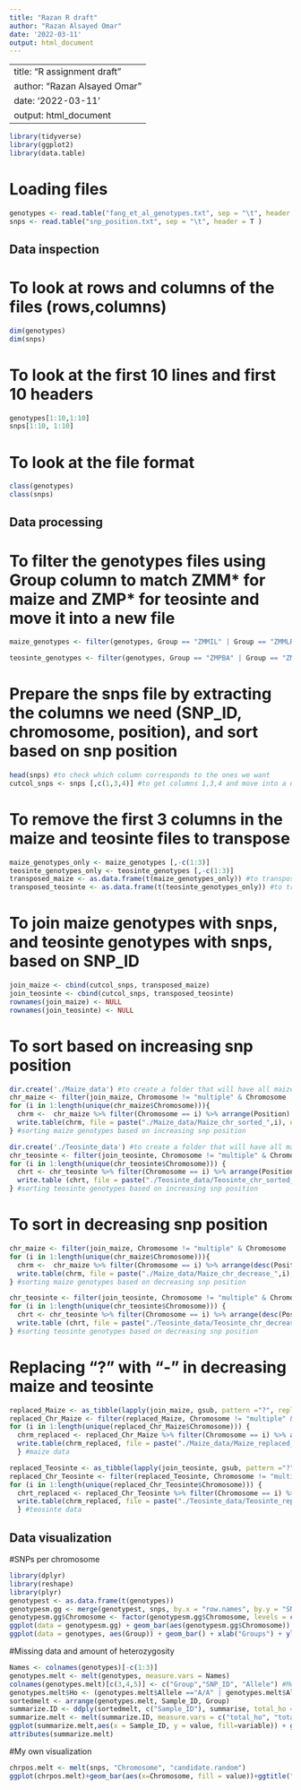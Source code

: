 ---
title: "Razan R draft"
author: "Razan Alsayed Omar"
date: '2022-03-11'
output: html_document
---

---
title: "R assignment draft"
author: "Razan Alsayed Omar"
date: '2022-03-11'
output: html_document
---

```{r}
library(tidyverse)
library(ggplot2)
library(data.table)
```


# Loading files
```{r}
genotypes <- read.table("fang_et_al_genotypes.txt", sep = "\t", header = T)
snps <- read.table("snp_position.txt", sep = "\t", header = T )
```
## Data inspection
# To look at rows and columns of the files (rows,columns)
```{r}
dim(genotypes)
dim(snps)
```
# To look at the first 10 lines and first 10 headers
```{r}
genotypes[1:10,1:10]
snps[1:10, 1:10]
```
# To look at the file format
```{r}
class(genotypes)
class(snps)
```
## Data processing
# To filter the genotypes files using Group column to match ZMM* for maize and ZMP* for teosinte and move it into a new file
```{r}
maize_genotypes <- filter(genotypes, Group == "ZMMIL" | Group == "ZMMLR" | Group == "ZMMMR")

teosinte_genotypes <- filter(genotypes, Group == "ZMPBA" | Group == "ZMPIL" | Group == "ZMPJA")
```

# Prepare the snps file by extracting the columns we need (SNP_ID, chromosome, position), and sort based on snp position
```{r}
head(snps) #to check which column corresponds to the ones we want
cutcol_snps <- snps [,c(1,3,4)] #to get columns 1,3,4 and move into a new file

```
# To remove the first 3 columns in the maize and teosinte files to transpose
```{r}
maize_genotypes_only <- maize_genotypes [,-c(1:3)]
teosinte_genotypes_only <- teosinte_genotypes [,-c(1:3)]
transposed_maize <- as.data.frame(t(maize_genotypes_only)) #to transpose maize genotypes
transposed_teosinte <- as.data.frame(t(teosinte_genotypes_only)) #to transpose teosinte genotypes
```

# To join maize genotypes with snps, and teosinte genotypes with snps, based on SNP_ID
```{r}
join_maize <- cbind(cutcol_snps, transposed_maize)  
join_teosinte <- cbind(cutcol_snps, transposed_teosinte)
rownames(join_maize) <- NULL 
rownames(join_teosinte) <- NULL
```
# To sort based on increasing snp position
```{r}
dir.create('./Maize_data') #to create a folder that will have all maize files
chr_maize <- filter(join_maize, Chromosome != "multiple" & Chromosome != "unknown")
for (i in 1:length(unique(chr_maize$Chromosome))){
  chrm <-  chr_maize %>% filter(Chromosome == i) %>% arrange(Position)
  write.table(chrm, file = paste("./Maize_data/Maize_chr_sorted_",i), quote = F, sep = "\t")
} #sorting maize genotypes based on increasing snp position

dir.create('./Teosinte_data') #to create a folder that will have all maize files
chr_teosinte <- filter(join_teosinte, Chromosome != "multiple" & Chromosome != "unknown")
for (i in 1:length(unique(chr_teosinte$Chromosome))) {
  chrt <- chr_teosinte %>% filter(Chromosome == i) %>% arrange(Position)
  write.table (chrt, file = paste("./Teosinte_data/Teosinte_chr_sorted_", i), quote = F, sep = "\t")
} #sorting teosinte genotypes based on increasing snp position
```
# To sort in decreasing snp position
```{r}
chr_maize <- filter(join_maize, Chromosome != "multiple" & Chromosome != "unknown")
for (i in 1:length(unique(chr_maize$Chromosome))){
  chrm <-  chr_maize %>% filter(Chromosome == i) %>% arrange(desc(Position))
  write.table(chrm, file = paste("./Maize_data/Maize_chr_decrease_",i), quote = F, sep = "\t")
} #sorting maize genotypes based on decreasing snp position

chr_teosinte <- filter(join_teosinte, Chromosome != "multiple" & Chromosome != "unknown")
for (i in 1:length(unique(chr_teosinte$Chromosome))) {
  chrt <- chr_teosinte %>% filter(Chromosome == i) %>% arrange(desc(Position))
  write.table (chrt, file = paste("./Teosinte_data/Teosinte_chr_decrease_", i), quote = F, sep = "\t")
} #sorting teosinte genotypes based on decreasing snp position
```
# Replacing "?" with "-" in decreasing maize and teosinte
```{r}
replaced_Maize <- as_tibble(lapply(join_maize, gsub, pattern ="?", replacement ="-", fixed = TRUE))
replaced_Chr_Maize <- filter(replaced_Maize, Chromosome != "multiple" & Chromosome != "unknown")
for (i in 1:length(unique(replaced_Chr_Maize$Chromosome))) {
  chrm_replaced <- replaced_Chr_Maize %>% filter(Chromosome == i) %>% arrange(desc(Position))
  write.table(chrm_replaced, file = paste("./Maize_data/Maize_replaced_",i), quote = F, sep = "\t")
  } #maize data

replaced_Teosinte <- as_tibble(lapply(join_teosinte, gsub, pattern ="?", replacement ="-", fixed = TRUE))
replaced_Chr_Teosinte <- filter(replaced_Teosinte, Chromosome != "multiple" & Chromosome != "unknown")
for (i in 1:length(unique(replaced_Chr_Teosinte$Chromosome))) {
  chrt_replaced <- replaced_Chr_Teosinte %>% filter(Chromosome == i) %>% arrange(desc(Position))
  write.table(chrm_replaced, file = paste("./Teosinte_data/Teosinte_replaced_",i), quote = F, sep = "\t")
  } #teosinte data
```

## Data visualization

#SNPs per chromosome

```{r}
library(dplyr)
library(reshape) 
library(plyr)
genotypest <- as.data.frame(t(genotypes))
genotypesm.gg <- merge(genotypest, snps, by.x = "row.names", by.y = "SNP_ID") #transpose fang genotypes and snp position files
genotypesm.gg$Chromosome <- factor(genotypesm.gg$Chromosome, levels = c("1","2","3","4","5","6","7","8","9","10"))
ggplot(data = genotypesm.gg) + geom_bar(aes(genotypesm.gg$Chromosome)) + xlab("Chromosome Number") + ylab("SNPs") # Shows distribution of SNPs on and across chromosomes
ggplot(data = genotypes, aes(Group)) + geom_bar() + xlab("Groups") + ylab("SNPs") #Shows SNPs position distribution in maize and teosinte - could be better if I could figure out how to just show maize and teosinte groups and not all

```
#Missing data and amount of heterozygosity

```{r}
Names <- colnames(genotypes)[-c(1:3)]
genotypes.melt <- melt(genotypes, measure.vars = Names)
colnames(genotypes.melt)[c(3,4,5)] <- c("Group","SNP_ID", "Allele") #Melting data to make it easier to work with
genotypes.melt$Ho <- (genotypes.melt$Allele =="A/A" | genotypes.melt$Allele =="C/C" | genotypes.melt$Allele =="G/G" | genotypes.melt$Allele =="T/T")
sortedmelt <- arrange(genotypes.melt, Sample_ID, Group)
summarize.ID <- ddply(sortedmelt, c("Sample_ID"), summarise, total_ho = sum (Ho, na.rm=TRUE), total_het = sum (!Ho, na.rm=TRUE), missing = sum(is.na(Ho)))#Missing data and heterozygous ratio parameters
summarize.melt <- melt(summarize.ID, measure.vars = c("total_ho", "total_het", "missing"))
ggplot(summarize.melt,aes(x = Sample_ID, y = value, fill=variable)) + geom_bar(stat = "identity", position = "stack")
attributes(summarize.melt)
```

#My own visualization

```{r}
chrpos.melt <- melt(snps, "Chromosome", "candidate.random") 
ggplot(chrpos.melt)+geom_bar(aes(x=Chromosome, fill = value))+ggtitle("candidate versus random snps per chromosome")+labs(x = "chromosome", y ="snp_count")
```


